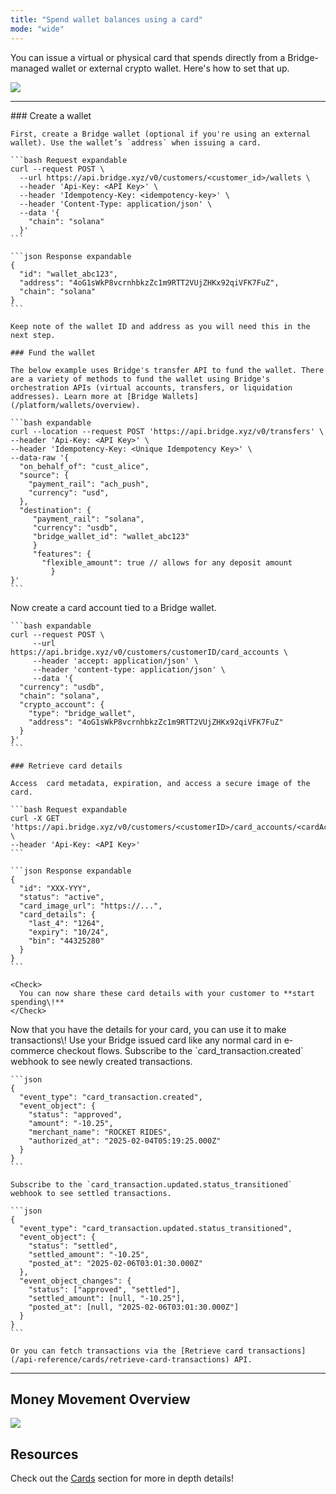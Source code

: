 ```yaml
---
title: "Spend wallet balances using a card"
mode: "wide"
---
```


You can issue a virtual or physical card that spends directly from a Bridge-managed wallet or external crypto wallet. Here's how to set that up.

![](https://files.readme.io/abd125101ad0ef13134d7af37f6937eaaaa254bb7824de1552694da371805f0c-image.png)

---

<Steps>
  <Step title="Step 1: Prepare a Bridge wallet" titleSize="h2">
    ### Create a wallet

    First, create a Bridge wallet (optional if you're using an external wallet). Use the wallet’s `address` when issuing a card.

    ```bash Request expandable
    curl --request POST \
      --url https://api.bridge.xyz/v0/customers/<customer_id>/wallets \
      --header 'Api-Key: <API Key>' \
      --header 'Idempotency-Key: <idempotency-key>' \
      --header 'Content-Type: application/json' \
      --data '{
        "chain": "solana"
      }'
    ```

    ```json Response expandable
    {
      "id": "wallet_abc123",
      "address": "4oG1sWkP8vcrnhbkzZc1m9RTT2VUjZHKx92qiVFK7FuZ",
      "chain": "solana"
    }
    ```

    Keep note of the wallet ID and address as you will need this in the next step.

    ### Fund the wallet

    The below example uses Bridge's transfer API to fund the wallet. There are a variety of methods to fund the wallet using Bridge's orchestration APIs (virtual accounts, transfers, or liquidation addresses). Learn more at [Bridge Wallets](/platform/wallets/overview).

    ```bash expandable
    curl --location --request POST 'https://api.bridge.xyz/v0/transfers' \
    --header 'Api-Key: <API Key>' \
    --header 'Idempotency-Key: <Unique Idempotency Key>' \
    --data-raw '{
      "on_behalf_of": "cust_alice",
      "source": {
        "payment_rail": "ach_push",
        "currency": "usd",
      },
      "destination": {
         "payment_rail": "solana",
         "currency": "usdb",
         "bridge_wallet_id": "wallet_abc123"
         }
         "features": {
           "flexible_amount": true // allows for any deposit amount
     		 }
    }'
    ```
  </Step>
  <Step title="Step 2: Provision a card" titleSize="h2">
    Now create a card account tied to a Bridge wallet.

    ```bash expandable
    curl --request POST \
         --url https://api.bridge.xyz/v0/customers/customerID/card_accounts \
         --header 'accept: application/json' \
         --header 'content-type: application/json' \
         --data '{
      "currency": "usdb",
      "chain": "solana",
      "crypto_account": {
        "type": "bridge_wallet",
        "address": "4oG1sWkP8vcrnhbkzZc1m9RTT2VUjZHKx92qiVFK7FuZ"
      }
    }'
    ```

    ### Retrieve card details

    Access  card metadata, expiration, and access a secure image of the card.

    ```bash Request expandable
    curl -X GET 'https://api.bridge.xyz/v0/customers/<customerID>/card_accounts/<cardAccountID>' \
    --header 'Api-Key: <API Key>'
    ```

    ```json Response expandable
    {
      "id": "XXX-YYY",
      "status": "active",
      "card_image_url": "https://...",
      "card_details": {
        "last_4": "1264",
        "expiry": "10/24",
        "bin": "44325280"
      }
    }
    ```

    <Check>
      You can now share these card details with your customer to **start spending\!**
    </Check>
  </Step>
  <Step title="Step 3: Make a transaction" titleSize="h2">
    Now that you have the details for your card, you can use it to make transactions\! Use your Bridge issued card like any normal card in e-commerce checkout flows.
  </Step>
  <Step title="Step 4: Monitor transactions" titleSize="h2">
    Subscribe to the `card_transaction.created` webhook to see newly created transactions.

    ```json
    {
      "event_type": "card_transaction.created",
      "event_object": {
        "status": "approved",
        "amount": "-10.25",
        "merchant_name": "ROCKET RIDES",
        "authorized_at": "2025-02-04T05:19:25.000Z"
      }
    }
    ```

    Subscribe to the `card_transaction.updated.status_transitioned` webhook to see settled transactions.

    ```json
    {
      "event_type": "card_transaction.updated.status_transitioned",
      "event_object": {
        "status": "settled",
        "settled_amount": "-10.25",
        "posted_at": "2025-02-06T03:01:30.000Z"
      },
      "event_object_changes": {
        "status": ["approved", "settled"],
        "settled_amount": [null, "-10.25"],
        "posted_at": [null, "2025-02-06T03:01:30.000Z"]
      }
    }
    ```

    Or you can fetch transactions via the [Retrieve card transactions](/api-reference/cards/retrieve-card-transactions) API.
  </Step>
</Steps>

---

## Money Movement Overview

![](https://files.readme.io/6929a243e3e872e7d1dcfd126c26611127127713f65bd0f0c92e4fd921ec4642-image.png)

## Resources

Check out the [Cards](/platform/cards/overview/overview) section for more in depth details\!